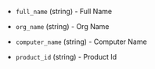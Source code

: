 <!-- Code generated from the comments of the WindowsOptionsUserData struct in builder\vsphere\clone\step_customize.go; DO NOT EDIT MANUALLY -->

- `full_name` (string) - Full Name

- `org_name` (string) - Org Name

- `computer_name` (string) - Computer Name

- `product_id` (string) - Product Id

<!-- End of code generated from the comments of the WindowsOptionsUserData struct in builder\vsphere\clone\step_customize.go; -->
